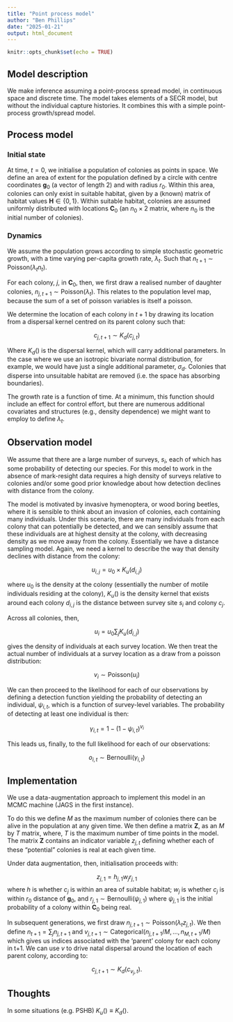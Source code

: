```yaml
---
title: "Point process model"
author: "Ben Phillips"
date: "2025-01-21"
output: html_document
---
```


```r
knitr::opts_chunk$set(echo = TRUE)
```

## Model description

We make inference assuming a point-process spread model, in continuous space and discrete time. The model takes elements of a SECR model, but without the individual capture histories.  It combines this with a simple point-process growth/spread model.

## Process model

### Initial state

At time, $t=0$, we initialise a population of colonies as points in space.  We define an area of extent for the population defined by a circle with centre coordinates $\mathbf{g}_0$ (a vector of length 2) and with radius $r_0$.  Within this area, colonies can only exist in suitable habitat, given by a (known) matrix of habitat values $\mathbf{H} \in \{0, 1\}$.  Within suitable habitat, colonies are assumed uniformly distributed with locations $\mathbf{C}_0$ (an $n_0 \times 2$ matrix, where $n_0$ is the initial number of colonies).

### Dynamics

We assume the population grows according to simple stochastic geometric growth, with a time varying per-capita growth rate, $\lambda_t$.  Such that $n_{t+1} \sim \text{Poisson}(\lambda_t n_t)$.

For each colony, $j$, in $\mathbf{C}_0$, then, we first draw a realised number of daughter colonies, $n_{j, t+1} \sim \text{Poisson}(\lambda_t)$.  This relates to the population level map, because the sum of a set of poisson variables is itself a poisson.

We determine the location of each colony in $t+1$ by drawing its location from a dispersal kernel centred on its parent colony such that:

$$
c_{j,t+1} \sim K_d(c_{j,t})
$$

Where $K_d()$ is the dispersal kernel, which will carry additional parameters.  In the case where we use an isotropic bivariate normal distribution, for example, we would have just a single additional parameter, $\sigma_d$. Colonies that disperse into unsuitable habitat are removed (i.e. the space has absorbing boundaries).

The growth rate is a function of time.  At a minimum, this function should include an effect for control effort, but there are numerous additional covariates and structures (e.g., density dependence) we might want to employ to define $\lambda_t$.

## Observation model

We assume that there are a large number of surveys, $s_i$, each of which has some probability of detecting our species.  For this model to work in the absence of mark-resight data requires a high density of surveys relative to colonies and/or some good prior knowledge about how detection declines with distance from the colony.

The model is motivated by invasive hymenoptera, or wood boring beetles, where it is sensible to think about an invasion of colonies, each containing many individuals.  Under this scenario, there are many individuals from each colony that can potentially be detected, and we can sensibly assume that these individuals are at highest density at the colony, with decreasing density as we move away from the colony.  Essentially we have a distance sampling model.  Again, we need a kernel to describe the way that density declines with distance from the colony:

$$
u_{i,j} = u_0 \times K_u(d_{i,j})
$$

where $u_0$ is the density at the colony (essentially the number of motile individuals residing at the colony), $K_u()$ is the density kernel that exists around each colony $d_{i,j}$ is the distance between survey site $s_i$ and colony $c_j$.

Across all colonies, then,

$$
u_i = u_0\sum_j K_u(d_{i,j})
$$

gives the density of individuals at each survey location.  We then treat the actual number of individuals at a survey location as a draw from a poisson distribution:

$$
v_i \sim \text{Poisson}(u_i)
$$

We can then proceed to the likelihood for each of our observations by defining a detection function yielding the probability of detecting an individual, $\psi_{i,t}$, which is a function of survey-level variables. The probability of detecting at least one individual is then:

$$
\gamma_{i, t} = 1 - (1-\psi_{i,t})^{v_i}
$$

This leads us, finally, to the full likelihood for each of our observations:

$$
o_{i,t} \sim \text{Bernoulli}(\gamma_{i,t})
$$

## Implementation

We use a data-augmentation approach to implement this model in an MCMC machine (JAGS in the first instance).

To do this we define $M$ as the maximum number of colonies there can be alive in the population at any given time.  We then define a matrix $\mathbf{Z}$, as an $M$ by $T$ matrix, where, $T$ is the maximum number of time points in the model. The matrix $\mathbf{Z}$ contains an indicator variable $z_{j, t}$ defining whether each of these "potential" colonies is real at each given time.

Under data augmentation, then, initialisation proceeds with:

$$
z_{j, 1} = h_{j, 1} w_{j} r_{j, 1}
$$
where $h$ is whether $c_j$ is within an area of suitable habitat; $w_j$ is whether $c_j$ is within $r_0$ distance of $\mathbf{g}_0$, and $r_{j,1} \sim \text{Bernoulli}(\psi_{j,1})$ where $\psi_{j,1}$ is the initial probability of a colony within $\mathbf{C}_0$ being real.

In subsequent generations, we first draw $n_{j, t+1} \sim \text{Poisson}(\lambda_t z_{j,t})$.  We then define $n_{t+1} = \sum_j n_{j, t+1}$ and $v_{j,t+1} \sim \text{Categorical}(n_{j, t+1}/M, ..., n_{M, t+1}/M)$ which gives us indices associated with the 'parent' colony for each colony in t+1.  We can use $v$ to drive natal dispersal around the location of each parent colony, according to:

$$
c_{j, t+1} \sim K_d(c_{v_j, t}).
$$

## Thoughts

In some situations (e.g. PSHB) $K_u() \equiv K_d()$.